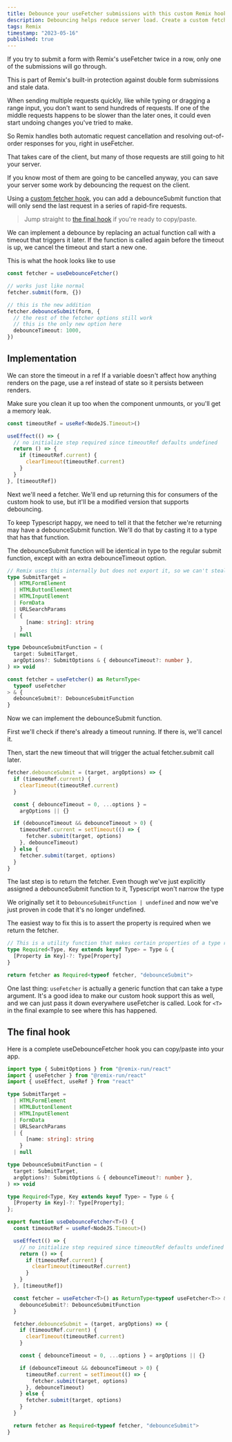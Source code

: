 ```yaml
---
title: Debounce your useFetcher submissions with this custom Remix hook
description: Debouncing helps reduce server load. Create a custom fetcher hook that adds debounce support. Modify the type of useFetcher to support extra features.
tags: Remix
timestamp: "2023-05-16"
published: true
---
```


If you try to submit a form with Remix's useFetcher twice in a row, only one of the submissions will go through.

This is part of Remix's built-in protection against double form submissions and stale data.

When sending multiple requests quickly, like while typing or dragging a range input, you don't want to send hundreds of requests. If one of the middle requests happens to be slower than the later ones, it could even start undoing changes you've tried to make.

So Remix handles both automatic request cancellation and resolving out-of-order responses for you, right in useFetcher.

That takes care of the client, but many of those requests are still going to hit your server.

If you know most of them are going to be cancelled anyway, you can save your server some work by debouncing the request on the client.

Using a [custom fetcher hook](/content/remix-rpc-pattern#the-next-step-is-custom-fetcher-hooks), you can add a debounceSubmit function that will only send the last request in a series of rapid-fire requests.

> Jump straight to [the final hook](#the-final-hook) if you're ready to copy/paste.

We can implement a debounce by replacing an actual function call with a timeout that triggers it later. If the function is called again before the timeout is up, we cancel the timeout and start a new one.

This is what the hook looks like to use

```ts
const fetcher = useDebounceFetcher()

// works just like normal
fetcher.submit(form, {})

// this is the new addition
fetcher.debounceSubmit(form, {
  // the rest of the fetcher options still work
  // this is the only new option here
  debounceTimeout: 1000,
})
```

## Implementation

We can store the timeout in a ref<SideNote> If a variable doesn't affect how anything renders on the page, use a ref instead of state </SideNote> so it persists between renders.

Make sure you clean it up too when the component unmounts, or you'll get a memory leak.

```ts
const timeoutRef = useRef<NodeJS.Timeout>()

useEffect(() => {
  // no initialize step required since timeoutRef defaults undefined
  return () => {
    if (timeoutRef.current) {
      clearTimeout(timeoutRef.current)
    }
  }
}, [timeoutRef])
```

Next we'll need a fetcher. We'll end up returning this for consumers of the custom hook to use, but it'll be a modified version that supports debouncing.

To keep Typescript happy, we need to tell it that the fetcher we're returning may have a debounceSubmit function. We'll do that by casting it to a type that has that function.

The debounceSubmit function will be identical in type to the regular submit function, except with an extra debounceTimeout option.

```ts
// Remix uses this internally but does not export it, so we can't steal theirs
type SubmitTarget =
  | HTMLFormElement
  | HTMLButtonElement
  | HTMLInputElement
  | FormData
  | URLSearchParams
  | {
      [name: string]: string
    }
  | null

type DebounceSubmitFunction = (
  target: SubmitTarget,
  argOptions?: SubmitOptions & { debounceTimeout?: number },
) => void

const fetcher = useFetcher() as ReturnType<
  typeof useFetcher
> & {
  debounceSubmit?: DebounceSubmitFunction
}
```

Now we can implement the debounceSubmit function.

First we'll check if there's already a timeout running. If there is, we'll cancel it.

Then, start the new timeout that will trigger the actual fetcher.submit call later.

```ts
fetcher.debounceSubmit = (target, argOptions) => {
  if (timeoutRef.current) {
    clearTimeout(timeoutRef.current)
  }

  const { debounceTimeout = 0, ...options } =
    argOptions || {}

  if (debounceTimeout && debounceTimeout > 0) {
    timeoutRef.current = setTimeout(() => {
      fetcher.submit(target, options)
    }, debounceTimeout)
  } else {
    fetcher.submit(target, options)
  }
}
```

The last step is to return the fetcher. Even though we've just explicitly assigned a debounceSubmit function to it, Typescript won't narrow the type

We originally set it to `DebounceSubmitFunction | undefined` and now we've just proven in code that it's no longer undefined.

The easiest way to fix this is to assert the property is required when we return the fetcher.

```ts
// This is a utility function that makes certain properties of a type required
type Required<Type, Key extends keyof Type> = Type & {
  [Property in Key]-?: Type[Property]
}

return fetcher as Required<typeof fetcher, "debounceSubmit">
```

One last thing: `useFetcher` is actually a generic function that can take a type argument. It's a good idea to make our custom hook support this as well, and we can just pass it down everywhere useFetcher is called. Look for `<T>` in the final example to see where this has happened.

## The final hook

Here is a complete useDebounceFetcher hook you can copy/paste into your app.

```ts
import type { SubmitOptions } from "@remix-run/react"
import { useFetcher } from "@remix-run/react"
import { useEffect, useRef } from "react"

type SubmitTarget =
  | HTMLFormElement
  | HTMLButtonElement
  | HTMLInputElement
  | FormData
  | URLSearchParams
  | {
      [name: string]: string
    }
  | null

type DebounceSubmitFunction = (
  target: SubmitTarget,
  argOptions?: SubmitOptions & { debounceTimeout?: number },
) => void

type Required<Type, Key extends keyof Type> = Type & {
  [Property in Key]-?: Type[Property];
};

export function useDebounceFetcher<T>() {
  const timeoutRef = useRef<NodeJS.Timeout>()

  useEffect(() => {
    // no initialize step required since timeoutRef defaults undefined
    return () => {
      if (timeoutRef.current) {
        clearTimeout(timeoutRef.current)
      }
    }
  }, [timeoutRef])

  const fetcher = useFetcher<T>() as ReturnType<typeof useFetcher<T>> & {
    debounceSubmit?: DebounceSubmitFunction
  }

  fetcher.debounceSubmit = (target, argOptions) => {
    if (timeoutRef.current) {
      clearTimeout(timeoutRef.current)
    }

    const { debounceTimeout = 0, ...options } = argOptions || {}

    if (debounceTimeout && debounceTimeout > 0) {
      timeoutRef.current = setTimeout(() => {
        fetcher.submit(target, options)
      }, debounceTimeout)
    } else {
      fetcher.submit(target, options)
    }
  }

  return fetcher as Required<typeof fetcher, "debounceSubmit">
}

```
